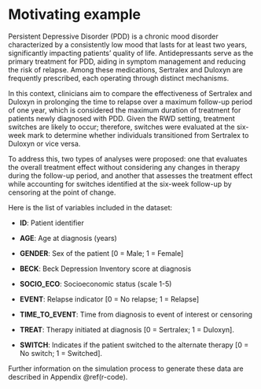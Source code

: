 # Motivating example {#motivating-example}

Persistent Depressive Disorder (PDD) is a chronic mood disorder characterized by a consistently low mood that lasts for at least two years, significantly impacting patients' quality of life. Antidepressants serve as the primary treatment for PDD, aiding in symptom management and reducing the risk of relapse. Among these medications, Sertralex and Duloxyn are frequently prescribed, each operating through distinct mechanisms.

In this context, clinicians aim to compare the effectiveness of Sertralex and Duloxyn in prolonging the time to relapse over a maximum follow-up period of one year, which is considered the maximum duration of treatment for patients newly diagnosed with PDD. Given the RWD setting, treatment switches are likely to occur; therefore, switches were evaluated at the six-week mark to determine whether individuals transitioned from Sertralex to Duloxyn or vice versa.

To address this, two types of analyses were proposed: one that evaluates the overall treatment effect without considering any changes in therapy during the follow-up period, and another that assesses the treatment effect while accounting for switches identified at the six-week follow-up by censoring at the point of change.

Here is the list of variables included in the dataset:

-   **ID**: Patient identifier

-   **AGE**: Age at diagnosis (years)

-   **GENDER**: Sex of the patient [0 = Male; 1 = Female]

-   **BECK**: Beck Depression Inventory score at diagnosis

-   **SOCIO_ECO**: Socioeconomic status (scale 1-5)

-   **EVENT**: Relapse indicator [0 = No relapse; 1 = Relapse]

-   **TIME_TO_EVENT**: Time from diagnosis to event of interest or censoring

-   **TREAT**: Therapy initiated at diagnosis [0 = Sertralex; 1 = Duloxyn].

-   **SWITCH**: Indicates if the patient switched to the alternate therapy [0 = No switch; 1 = Switched].

Further information on the simulation process to generate these data are described in Appendix \@ref(r-code).
